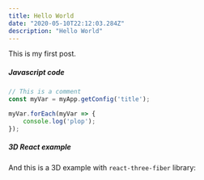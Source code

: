 ```yaml
---
title: Hello World
date: "2020-05-10T22:12:03.284Z"
description: "Hello World"
---
```



This is my first post.

##### Javascript code

```javascript
// This is a comment
const myVar = myApp.getConfig('title');

myVar.forEach(myVar => {
    console.log('plop');
});
```

##### 3D React example


And this is a 3D example with `react-three-fiber` library:

<TestComponent />